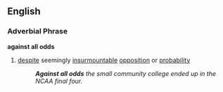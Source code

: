== English ==
=== Adverbial Phrase ===
'''against all odds'''
# {{idiom}} [[despite]] seemingly [[insurmountable]] [[opposition]] or [[probability]]
#: '''''Against all odds''' the small community college ended up in the NCAA final four.''